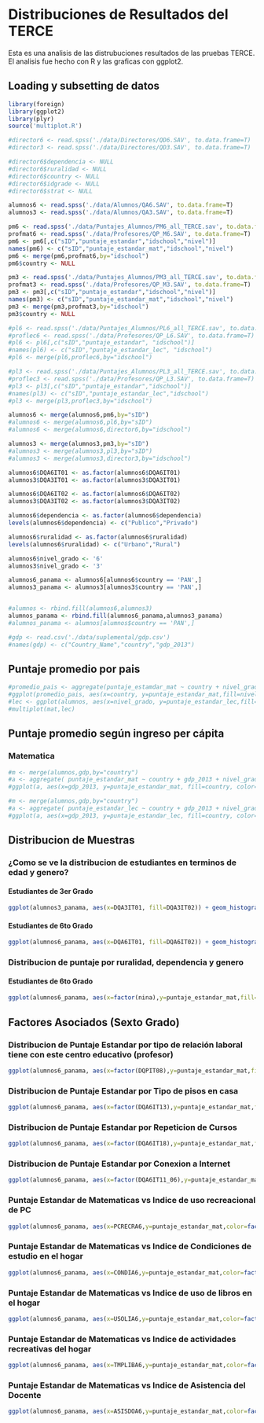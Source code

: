 # Distribuciones de Resultados del TERCE

Esta es una analisis de las distrubuciones resultados de las pruebas TERCE. El analisis fue hecho con R y las graficas con ggplot2.

## Loading y subsetting de datos
```r
library(foreign)
library(ggplot2)
library(plyr)
source('multiplot.R')

#director6 <- read.spss('./data/Directores/QD6.SAV', to.data.frame=T)
#director3 <- read.spss('./data/Directores/QD3.SAV', to.data.frame=T)

#director6$dependencia <- NULL
#director6$ruralidad <- NULL
#director6$country <- NULL
#director6$idgrade <- NULL
#director6$strat <- NULL

alumnos6 <- read.spss('./data/Alumnos/QA6.SAV', to.data.frame=T)
alumnos3 <- read.spss('./data/Alumnos/QA3.SAV', to.data.frame=T)

pm6 <- read.spss('./data/Puntajes_Alumnos/PM6_all_TERCE.sav', to.data.frame=T)
profmat6 <- read.spss('./data/Profesores/QP_M6.SAV', to.data.frame=T)
pm6 <- pm6[,c("sID","puntaje_estandar","idschool","nivel")]
names(pm6) <- c("sID","puntaje_estandar_mat","idschool","nivel")
pm6 <- merge(pm6,profmat6,by="idschool")
pm6$country <- NULL

pm3 <- read.spss('./data/Puntajes_Alumnos/PM3_all_TERCE.sav', to.data.frame=T)
profmat3 <- read.spss('./data/Profesores/QP_M3.SAV', to.data.frame=T)
pm3 <- pm3[,c("sID","puntaje_estandar","idschool","nivel")]
names(pm3) <- c("sID","puntaje_estandar_mat","idschool","nivel")
pm3 <- merge(pm3,profmat3,by="idschool")
pm3$country <- NULL

#pl6 <- read.spss('./data/Puntajes_Alumnos/PL6_all_TERCE.sav', to.data.frame=T)
#proflec6 <- read.spss('./data/Profesores/QP_L6.SAV', to.data.frame=T)
#pl6 <- pl6[,c("sID","puntaje_estandar", "idschool")]
#names(pl6) <- c("sID","puntaje_estandar_lec", "idschool")
#pl6 <- merge(pl6,proflec6,by="idschool")

#pl3 <- read.spss('./data/Puntajes_Alumnos/PL3_all_TERCE.sav', to.data.frame=T)
#proflec3 <- read.spss('./data/Profesores/QP_L3.SAV', to.data.frame=T)
#pl3 <- pl3[,c("sID","puntaje_estandar","idschool")]
#names(pl3) <- c("sID","puntaje_estandar_lec","idschool")
#pl3 <- merge(pl3,proflec3,by="idschool")

alumnos6 <- merge(alumnos6,pm6,by="sID")
#alumnos6 <- merge(alumnos6,pl6,by="sID")
#alumnos6 <- merge(alumnos6,director6,by="idschool")

alumnos3 <- merge(alumnos3,pm3,by="sID")
#alumnos3 <- merge(alumnos3,pl3,by="sID")
#alumnos3 <- merge(alumnos3,director3,by="idschool")

alumnos6$DQA6IT01 <- as.factor(alumnos6$DQA6IT01)
alumnos3$DQA3IT01 <- as.factor(alumnos3$DQA3IT01)

alumnos6$DQA6IT02 <- as.factor(alumnos6$DQA6IT02)
alumnos3$DQA3IT02 <- as.factor(alumnos3$DQA3IT02)

alumnos6$dependencia <- as.factor(alumnos6$dependencia)
levels(alumnos6$dependencia) <- c("Publico","Privado")

alumnos6$ruralidad <- as.factor(alumnos6$ruralidad)
levels(alumnos6$ruralidad) <- c("Urbano","Rural")

alumnos6$nivel_grado <- '6'
alumnos3$nivel_grado <- '3'

alumnos6_panama <- alumnos6[alumnos6$country == 'PAN',]
alumnos3_panama <- alumnos3[alumnos3$country == 'PAN',]


#alumnos <- rbind.fill(alumnos6,alumnos3)
alumnos_panama <- rbind.fill(alumnos6_panama,alumnos3_panama)
#alumnos_panama <- alumnos[alumnos$country == 'PAN',]

#gdp <- read.csv('./data/suplemental/gdp.csv') 
#names(gdp) <- c("Country_Name","country","gdp_2013") 

```
## Puntaje promedio por pais
```r
#promedio_pais <- aggregate(puntaje_estamdar_mat ~ country + nivel_grado, alumnos, mean)
#ggplot(promedio_pais, aes(x=country, y=puntaje_estandar_mat,fill=nivel_grado)) + geom_bar(stat="identity")
#lec <- ggplot(alumnos, aes(x=nivel_grado, y=puntaje_estandar_lec,fill=nivel_grado)) + geom_boxplot()
#multiplot(mat,lec)
```


## Puntaje promedio según ingreso per cápita

### Matematica
```r
#m <- merge(alumnos,gdp,by="country") 
#a <- aggregate( puntaje_estandar_mat ~ country + gdp_2013 + nivel_grado, m, mean) 
#ggplot(a, aes(x=gdp_2013, y=puntaje_estandar_mat, fill=country, color=country, group=1)) + geom_point() + stat_smooth(method=lm, se=F) + geom_text(aes(label=country)) + facet_wrap( ~ nivel_grado) + xlab("Ingreso per Capita") + ylab("Puntaje Promedio") + ggtitle("Puntaje promedio de matematica según ingreso per cápita por nivel_grado (3ro y 6to)")
```

```r
#m <- merge(alumnos,gdp,by="country") 
#a <- aggregate( puntaje_estandar_lec ~ country + gdp_2013 + nivel_grado, m, mean) 
#ggplot(a, aes(x=gdp_2013, y=puntaje_estandar_lec, fill=country, color=country, group=1)) + geom_point() + stat_smooth(method=lm, se=F) + geom_text(aes(label=country)) + facet_wrap( ~ nivel_grado) + xlab("Ingreso per Capita") + ylab("Puntaje Promedio") + ggtitle("Puntaje promedio de matematica según ingreso per cápita por nivel_grado (3ro y 6to)")
```

## Distribucion de Muestras

### ¿Como se ve la distribucion de estudiantes en terminos de edad y genero?
#### Estudiantes de 3er Grado
```r
ggplot(alumnos3_panama, aes(x=DQA3IT01, fill=DQA3IT02)) + geom_histogram(alpha=.5, position="dodge") + scale_x_discrete(labels=c("7 años o menos","8 años","9 años", "10 años", "11 años", "12 años o mas", "NA")) + theme(axis.text.x = element_text(angle = 90, hjust = 1)) + scale_fill_discrete(labels=c("Niña","Niño")) + ylab("Cantidad de Estudiantes")
```
#### Estudiantes de 6to Grado
```r
ggplot(alumnos6_panama, aes(x=DQA6IT01, fill=DQA6IT02)) + geom_histogram(alpha=.5, position="dodge") + scale_x_discrete(labels=c("10 años o menos","11 años","12 años", "13 años", "14 años", "15 años o mas", "NA")) + theme(axis.text.x = element_text(angle = 90, hjust = 1)) + scale_fill_discrete(labels=c("Niña","Niño")) + ylab("Cantidad de Estudiantes")
```

### Distribucion de puntaje por ruralidad, dependencia y genero
#### Estudiantes de 6to Grado
```r
ggplot(alumnos6_panama, aes(x=factor(nina),y=puntaje_estandar_mat,fill=factor(nina))) + geom_boxplot() + scale_fill_discrete(name="Genero",labels=c("Nino","Nina")) + facet_grid(ruralidad ~ dependencia)
```

## Factores Asociados (Sexto Grado)
### Distribucion de Puntaje Estandar por tipo de relación laboral tiene con este centro educativo (profesor)
```r
ggplot(alumnos6_panama, aes(x=factor(DQPIT08),y=puntaje_estandar_mat,fill=factor(nina))) + geom_boxplot() + scale_x_discrete(labels=c("Tiempo Indefinido","Plazo de un año o más","Plazo menor a un año", "Otro","NA")) + xlab("¿Qué tipo de relación laboral tiene con este centro educativo?") + ylab("Puntaje de Matematicas") + scale_fill_discrete(name="Genero",labels=c("Nino","Nina")) + theme(axis.text.x = element_text(angle = 90, hjust = 1))
```

### Distribucion de Puntaje Estandar por Tipo de pisos en casa
```r
ggplot(alumnos6_panama, aes(x=factor(DQA6IT13),y=puntaje_estandar_mat,fill=factor(nina))) + geom_boxplot() + scale_x_discrete(labels=c("Tierra","Cemento","Madera sin pulir", "Baldosas, ceramica, o similar","Parquet, madera pulida, alfombra","NA")) + xlab("¿De qué material es la mayor parte de los pisos de tu casa?") + ylab("Puntaje de Matematicas") + scale_fill_discrete(name="Genero",labels=c("Nino","Nina")) + facet_grid( ruralidad ~ dependencia )+ theme(axis.text.x = element_text(angle = 90, hjust = 1))
```

### Distribucion de Puntaje Estandar por Repeticion de Cursos
```r
ggplot(alumnos6_panama, aes(x=factor(DQA6IT18),y=puntaje_estandar_mat,fill=factor(nina))) + geom_boxplot() + scale_x_discrete(labels=c("Nunca he repetido","Una Vez","Dos Veces","No Recuerdo","NA")) + xlab("¿Cuántas veces has repetido de curso?") + ylab("Puntaje de Matematicas") + scale_fill_discrete(name="Genero",labels=c("Nino","Nina")) + facet_grid( ruralidad ~ dependencia )
```

### Distribucion de Puntaje Estandar por Conexion a Internet
```r
ggplot(alumnos6_panama, aes(x=factor(DQA6IT11_06),y=puntaje_estandar_mat,fill=factor(nina))) + geom_boxplot() + scale_x_discrete(labels=c("No","Si","NA")) + xlab("¿Tienex Conexión a Internet?") + ylab("Puntaje de Matematicas") + scale_fill_discrete(name="Genero",labels=c("Nino","Nina")) + facet_grid( ruralidad ~ dependencia )
```

### Puntaje Estandar de Matematicas vs Indice de uso recreacional de PC
```r
ggplot(alumnos6_panama, aes(x=PCRECRA6,y=puntaje_estandar_mat,color=factor(nina))) + stat_smooth(se=F,method=lm) + scale_colour_discrete(name="Genero",labels=c("Nino","Nina"))
```

### Puntaje Estandar de Matematicas vs Indice de Condiciones de estudio en el hogar 
```r
ggplot(alumnos6_panama, aes(x=CONDIA6,y=puntaje_estandar_mat,color=factor(nina))) + geom_point() + stat_smooth(se=F,method=lm) + scale_colour_discrete(name="Genero",labels=c("Nino","Nina"))
```

### Puntaje Estandar de Matematicas vs Indice de uso de libros en el hogar
```r
ggplot(alumnos6_panama, aes(x=USOLIA6,y=puntaje_estandar_mat,color=factor(nina))) + geom_point() + stat_smooth(se=F,method=lm) + scale_colour_discrete(name="Genero",labels=c("Nino","Nina"))
```

### Puntaje Estandar de Matematicas vs Indice de actividades recreativas del hogar 
```r
ggplot(alumnos6_panama, aes(x=TMPLIBA6,y=puntaje_estandar_mat,color=factor(nina))) + geom_point() + stat_smooth(se=F,method=lm) + scale_colour_discrete(name="Genero",labels=c("Nino","Nina"))
```

### Puntaje Estandar de Matematicas vs Indice de Asistencia del Docente 
```r
ggplot(alumnos6_panama, aes(x=ASISDOA6,y=puntaje_estandar_mat,color=factor(nina))) + geom_point() + stat_smooth(se=F,method=lm) + scale_colour_discrete(name="Genero",labels=c("Nino","Nina"))
```
